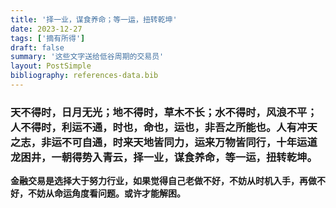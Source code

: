```yaml
---
title: '择一业，谋食养命；等一运，扭转乾坤'
date: 2023-12-27
tags: ['摘有所得']
draft: false
summary: '这些文字送给低谷周期的交易员'
layout: PostSimple
bibliography: references-data.bib
---
```


### 天不得时，日月无光；地不得时，草木不长；水不得时，风浪不平；人不得时，利运不通，时也，命也，运也，非吾之所能也。人有冲天之志，非运不可自通，时来天地皆同力，运来万物皆同行，十年运道龙困井，一朝得势入青云，择一业，谋食养命，等一运，扭转乾坤。

**金融交易是选择大于努力行业，如果觉得自己老做不好，不妨从时机入手，再做不好，不妨从命运角度看问题。或许才能解困。**